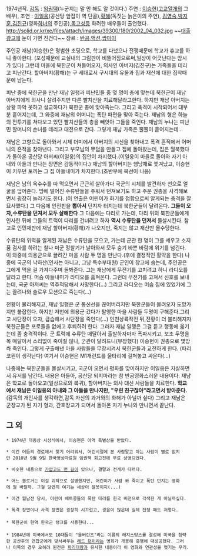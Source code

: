 1974년작. [[감독]] : [[임권택]](누군지는 말 안 해도 알 것이다.)
주연 : [[이승현]]([[고교얄개]]의 그 배우),
조연 : [[이일웅]](공산당 앞잡이 역 단골),[[황해]](독짓는 늙은이의 주연), [[김영숙]],[[박지훈]],[[김진규]](영화[[하녀]]의 주인공),[[독고성]]등 화려한 배우들이 출연했다. 
http://solid.or.kr/xe/files/attach/images/39300/180/2002_04_032.jpg
~~[[대출]]광고에 눈이 가면 진건다~~
장르 : [[반공]],[[액션]],[[쌈마이]]

주인공 재남(이승현)은 평범한 초딩으로, 학교를 다녔으나 전쟁때문에 학교가 휴교를 하니 좋아한다. (포성때문에 교실내의 그림판이 비뚤어짐으로써,일상이 어긋난다는 암시가 있다) 그런데 마을에 북한군이 쳐들어오자, 의사인 아버지(김진규)는 가족들을 데리고 피난간다. 할아버지(황해)는 구 세대로서 구시대의 유물과 집과 재산에 대한 집착때문에 남는다. 
 
피난 중에 북한군을 만난 재남 일행과 피난민들 중 몇 명이 총에 맞는데 북한군이 재남 아버지에게 의사니 살려주지만 다른 빨치산을 치료해달라고한다. 하지만 재남 아버지는 상황 파악 못하고 설교하다가 북한군 총에 맞아죽는다. 그리고 폭격이 시작되어서 대부분 흩어지는데, 그 와중에 재남의 어머니는 폭탄 파편을 맞아 죽는다. 재남의 형은 하늘의 전투기를 쳐다보고 있던 빨치산들의 총을 빼앗아 그들을 죽인다. 재남의 누나는 피난민 할머니의 손녀를 데리고 대전으로 간다. 그렇게 재남 가족은 뿔뿔이 흩어지는데...

재남은 고향으로 돌아와서 시체 더미에서 아버지의 시신을 찾아내고 폭격 흔적에서 어머니의 흔적을 찾아낸다. 그리고 부모님의 무덤을 만들고 집에 돌아왔는데, 집은 월북했다가 돌아온 공산당 아저씨(이일웅)의 집안이 차지했다.(이일웅이 마을로 돌아와 자기 아내와 아들과 만나는 장면은 감동적이다.) 재남의 할아버지는 행낭채로 쫓겨났고, 이승현이 키우던 토끼는 그 집 아들내미가 차지한다.(초반부에 복선이 나옴)

재남은 남의 옥수수를 따 먹으면서 근근히 살아가다 국군의 시체를 발견하자 천으로 얼굴을 덮어준다. 땅에 떨어진 수류탄들을 주워서 던져보기도 하고 주운 권총을 사격해보면서 굉장히 놀라기도 한다. (이 연출은 어린이가 화기를 접함으로써 알게되는 충격을 잘 묘사했다.) 그 다음에 안전핀을 '''뽑아서''' 던지자 터지는데 북한군들이 달려온다. '''그들이 오자,수류탄을 던져서 모두 살해한다''' 그 다음에는 다리로 가는데, 다리 위의 북한군들에게 인사한 뒤에 그들의 트럭이 다리를 건너려고 하자 '''역시 수류탄을 던져서''' 몰살시킨다. 참고로 인민재판에 재남 할아버지(황해)가 나오지만, 죽지는 않고 재산만 몰수당한다. 

수류탄의 위력을 알게된 재남은 수류탄을 모으고, 가는데 군관 한 명이 그를 세우고 소지품 검사를 하려는 찰나 미군 정찰기가 날아와서 모두 숨기 바쁜 바람에 위기를 넘긴다. 이 와중에 의용군으로 끌려간 마을 사람 두 명을 만난다.(후에 결정적인 활약을 한다) 나중에 국군의 낙하산(인사는 아니고, 그냥 특수부대원) 군인이 창고에 숨는데, 주인공은 그에게 먹을 걸 가져다주며 돌봐준다. 그는 재남에게 무전기를 고치려고 하니 라디오를 달라고 한다. 머슴 아들내미가 라디오를 훔쳐온다. 그런데 무전기를 고쳐서 신호를 보내는데, 국군 아저씨는 역추적당해서 사망한다(...) 그리고 라디오는 머슴 집에 있었기에 그는 끌려나와 슬로우 모션으로 죽는다(...) 

전황이 불리해지고, 재남 일행은 군 통신선을 끊어버리지만 북한군들이 몰려오자 도망가지만 붙잡힌다. 하지만 저번에 의용군 갔다가 탈영한 마을 사람들 두명이 구해준다.그리고 사단장이 오자, 급습해서 사단장을 죽인다(...) 인천상륙작전 뒤,전황이 더 불리해지자 북한군들은 포로들을 없애고 후퇴하려 한다. 그러자 재남 일행은 그걸 듣고 행동에 옮기는데 좀 충격적이다. 군 트럭에 수류탄 매달아서 출발하자마자 폭파시키고, 보초 두명을 목 매달아서 소리없이 죽이질 않나, 군관이 달려드니(무장했다) 이승현이 권총으로  몇방 쏴 죽인다. 그렇게 구출해낸 마을 사람들을 무장시켜서 북한군들과 교전하게 한다. (파리 코뮌이 생각난다) 여기서 이승현은 M1개런드를 울타리에 걸쳐놓고 싸운다(...)

나중에는 북한군들을 몰살시키고, 국군이 오면서 평화를 맞이하지만 이일웅은 자살하면서 유서를 남긴다. 내용은 아들아, 공산당 되지마라는 참 반공영화스러운 내용이다. 재남은 학교로 돌아오고(일상으로의 복귀), 할아버지는 의사 대신 사람들을 치료한다. 
'''학교에서 재남은 이일웅의 아내와 그 아들을 만나지만, "우린 친구잖아"라고면서 받아준다.''' (감독의 개인사를 생각하면,감독 자신의 과거와의 화해가 아닐까 싶다) 그리고 재남은 군장교가 된 자기 형과, 간호장교가 되어서 돌아온 자기 누나와 만나면서 끝난다.

== 그 외 ==

 * 1974년 대종상 시상식에서, 이승현은 아역 특별상을 받았다.

 * 이건 어둠의 경로에서 찾기 어려워서, 어린시절에 본 사람말고 아는 사람이 별로 없지만 2010년 9월 9일 한국영상자료원 임권택 회고전에 무료 상영되었다.

 * 비슷한 내용으로 [[가깝고도 먼 길]]이 있으나, 결말과 전개가 다르다. 

 * 어느 블로거는 이걸 괴작으로 설명했지만, 어린이가 사람 쏴 죽이고 폭탄 던지는 영화에 뭘 바랄까. 그걸 당연히 여기는 세상이 잘못이지(...)

 * 이건 월남전 당시, 어린이 베트콩들의 폭탄 테러를 한국 버전으로 각색한 게 아닐까싶다.

 * 폭격 장면이나 사격 장면은 굉장히 시끄럽고, 굉음이 많은데 실제 전쟁 때도 저렇다. 
 
 * 북한군이 현역 한국군 탱크를 사용한다...
 
 * 1984년에 미국에서도 10대들이 "울버린즈"라는 이름의 레지스탕스를 결성해 미국을 침략한 공산주의 연합군에게 맞서싸우는 [[레드 던]]이라는 영화가 개봉해 흥행에 대성공했다. 그러나 이쪽의 경우 오히려 원전은 [[파리대왕]]과 유사한 내용이라 이 영화와 연관성을 맺기는 무리.
